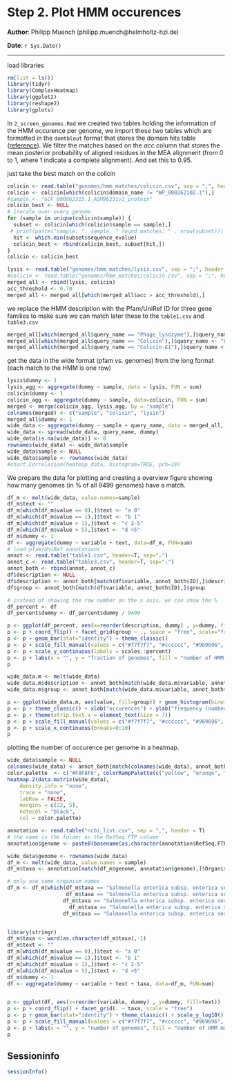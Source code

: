Step 2. Plot HMM occurences
==============================================

**Author**: Philipp Muench (philipp.muench@helmholtz-hzi.de)

**Date**: `r Sys.Date()`

----------------------------------------

<style type="text/css">
h1 {
    line-height: 120%;
}
</style>


load libraries

```r
rm(list = ls())
library(tidyr)
library(ComplexHeatmap)
library(ggplot2)
library(reshape2)
library(gplots)
```

In `2_screen_genomes.Rmd` we created two tables holding the information of the HMM occurence per genome, we import these two tables which are formatted in the `domtblout` format that stores the domain hits table ([reference](http://eddylab.org/software/hmmer3/3.1b2/Userguide.pdf)). We filter the matches based on the _acc_ column that stores the mean posterior probability of aligned residues in the MEA alignment (from 0 to 1, where 1 indicate a complete alignment). And set this to 0.95. 

just take the best match on the colicin
```r
colicin <- read.table("genomes/hmm_matches/colicin.csv", sep = ";", header = T, stringsAsFactors = F)
colicin <- colicin[which(colicin$domain_name != "WP_000262102.1"),]
#sample <- "GCF_000962315.1_ASM96231v1_protein"
colicin_best <- NULL
# iterate over every genome
for (sample in unique(colicin$sample)) {
  subset <- colicin[which(colicin$sample == sample),]
 # print(paste("sample: ", sample, " found matches: " , nrow(subset)))
  hit <- which.min(subset$sequence_evalue)
  colicin_best <- rbind(colicin_best, subset[hit,])
}
colicin <- colicin_best
```

```r
lysis <- read.table("genomes/hmm_matches/lysis.csv", sep = ";", header = T, stringsAsFactors = F)
#colicin <- read.table("genomes/hmm_matches/colicin.csv", sep = ";", header=T, stringsAsFactors = F)
merged_all <- rbind(lysis, colicin)
acc_threshold <- 0.70
merged_all <- merged_all[which(merged_all$acc > acc_threshold),]
```


we replace the HMM description with the Pfam/UniRef ID for three gene families to make sure we can match later these to the `table1.csv` and `table3.csv`

```r
merged_all[which(merged_all$query_name == "Phage_lysozyme"),]$query_name <- "PF00959"
merged_all[which(merged_all$query_name == "Colicin"),]$query_name <- "UniRef50_A0A0W0TIU2"
merged_all[which(merged_all$query_name == "Colicin-E1"),]$query_name <- "UniRef50_P02978"
```

get the data in the wide format (pfam vs. genomes) from the long format (each match to the HMM is one row)

```r
lysis$dummy <- 1
lysis_agg <- aggregate(dummy ~ sample, data = lysis, FUN = sum)
colicin$dummy <- 1
colicin_agg <- aggregate(dummy ~ sample, data=colicin, FUN = sum)
merged <- merge(colicin_agg, lysis_agg, by = "sample")
colnames(merged) <- c("sample", "colicin", "lysin")
merged_all$dummy <- 1
wide_data <- aggregate(dummy ~ sample + query_name, data = merged_all, FUN = sum)
wide_data <- spread(wide_data, query_name, dummy)
wide_data[is.na(wide_data)] <- 0
rownames(wide_data) <- wide_data$sample
wide_data$sample <- NULL
wide_data$sample <- rownames(wide_data)
#chart.Correlation(heatmap_data, histogram=TRUE, pch=19)
```

We prepare the data for plotting and creating a overview figure showing how many genomes (in % of all 9499 genomes) have a match. 

```r
df_m <- melt(wide_data, value.names=sample)
df_m$text <- ""
df_m[which(df_m$value == 0),]$text <- "a 0"
df_m[which(df_m$value == 1),]$text <- "b 1"
df_m[which(df_m$value > 1),]$text <- "c 2-5"
df_m[which(df_m$value > 5),]$text <- "d >5"
df_m$dummy <- 1
df <- aggregate(dummy ~ variable + text, data=df_m, FUN=sum)
# load pfam/UniRef annotations
annot <- read.table("table1.csv", header=T, sep=";")
annot_c <- read.table("table3.csv", header=T, sep=";")
annot_both <- rbind(annot, annot_c)
df$description <- NULL
df$description <- annot_both[match(df$variable, annot_both$ID),]$description
df$group <- annot_both[match(df$variable, annot_both$ID),]$group

# instead of showing the raw number on the x axis, we can show the %
df_percent <- df
df_percent$dummy <- df_percent$dummy / 9499

p <- ggplot(df_percent, aes(x=reorder(description, dummy) , y=dummy, fill=text)) 
p <- p + coord_flip() + facet_grid(group ~ ., space = "free", scale="free")
p <- p + geom_bar(stat="identity") + theme_classic() 
p <- p + scale_fill_manual(values = c("#f7f7f7", "#cccccc", "#969696", "#525252"))
p <- p + scale_y_continuous(labels = scales::percent)
p <- p + labs(x = "", y = "fraction of genomes", fill = "number of HMM matches")
p
```

```r
wide_data.m <- melt(wide_data)
wide_data.m$description <- annot_both[match(wide_data.m$variable, annot_both$ID),]$description
wide_data.m$group <- annot_both[match(wide_data.m$variable, annot_both$ID),]$group

p <- ggplot(wide_data.m, aes(value, fill=group)) + geom_histogram(binwidth = 1, color = "black") + facet_wrap(group~ description, ncol = 5)
p <- p + theme_classic() + xlab("occurences") + ylab("frequency (number of genomes)")
p <- p + theme(strip.text.x = element_text(size = 7))
p <- p + scale_fill_manual(values = c("#f7f7f7", "#cccccc", "#969696", "#525252"))
p <- p + scale_x_continuous(breaks=0:10)
p
```

plotting the number of occurence per genome in a heatmap. 

```r
wide_data$sample <- NULL
colnames(wide_data) <- annot_both[match(colnames(wide_data), annot_both$ID),]$description
color.palette  <- c("#F8F8F8", colorRampPalette(c("yellow", "orange", "red"))(n = 599))
heatmap.2(data.matrix(wide_data),
	density.info = "none",
	trace = "none",
	labRow = FALSE,
	margins = c(22, 5),
	notecol = "black",
	col = color.palette)
```

```r
annotation <- read.table("ncbi_list.csv", sep = ",", header = T)
# the name is the folder on the RefSeq.FTP column
annotation$genome <- paste0(basename(as.character(annotation$RefSeq.FTP)), "_protein")

wide_data$genome <- rownames(wide_data)
df_m <- melt(wide_data, value.names = sample)
df_m$taxa <- annotation[match(df_m$genome, annotation$genome),]$Organism.Name

# only use some organism names 
df_m <- df_m[which(df_m$taxa == "Salmonella enterica subsp. enterica serovar Typhimurium" |
                   df_m$taxa == "Salmonella enterica subsp. enterica serovar Enteritidis" |
                  df_m$taxa == "Salmonella enterica subsp. enterica serovar Newport" |
                    df_m$taxa == "Salmonella enterica subsp. enterica serovar Typhi" |
                  df_m$taxa == "Salmonella enterica subsp. enterica serovar Derby"),]


library(stringr)
df_m$taxa <- word(as.character(df_m$taxa),-1)
df_m$text <- ""
df_m[which(df_m$value == 0),]$text <- "a 0"
df_m[which(df_m$value == 1),]$text <- "b 1"
df_m[which(df_m$value > 1),]$text <- "c 2-5"
df_m[which(df_m$value > 5),]$text <- "d >5"
df_m$dummy <- 1
df <- aggregate(dummy ~ variable + text + taxa, data=df_m, FUN=sum)


p <- ggplot(df, aes(x=reorder(variable, dummy) , y=dummy, fill=text)) 
p <- p + coord_flip() + facet_grid(. ~ taxa, scale = "free")
p <- p + geom_bar(stat="identity") + theme_classic() + scale_y_log10()
p <- p + scale_fill_manual(values = c("#f7f7f7", "#cccccc", "#969696", "#525252"))
p <- p + labs(x = "", y = "number of genomes", fill = "number of HMM matches")
p
```


## Sessioninfo

```r
sessionInfo()
```

